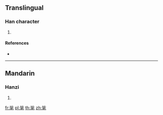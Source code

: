 ==Translingual==

===Han character===
{{Han char|rn=82|rad=毛|as=04|sn=8|four=21714|canj=PPHQU|ids=⿱比毛}}

# {{defn|Han|sort=毛04}}

====References====
* {{Han ref|kx=0592.090|dkj=16781|dj=0984.090|hdz=31995.120|uh=6BDE|ud=27614|bh=CCEC|bd=52460}}

----

==Mandarin==

===Hanzi===
{{cmn-hanzi|pin=[[pí]] ([[pi2]])|wg=p'i<sup>2</sup>}}

# {{defn|lang=cmn|sort=毛04}}

[[fr:毞]]
[[pl:毞]]
[[th:毞]]
[[zh:毞]]